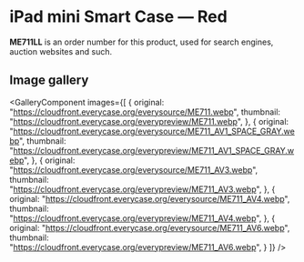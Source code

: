
# iPad mini Smart Case — Red

<Callout type='info' emoji='👉🏻'>**ME711LL** is an order number for this product, used for search engines, auction websites and such.</Callout>

## Image gallery

<GalleryComponent
    images={[
      {
        original: "https://cloudfront.everycase.org/everysource/ME711.webp",
        thumbnail: "https://cloudfront.everycase.org/everypreview/ME711.webp",
      },
      {
        original: "https://cloudfront.everycase.org/everysource/ME711_AV1_SPACE_GRAY.webp",
        thumbnail: "https://cloudfront.everycase.org/everypreview/ME711_AV1_SPACE_GRAY.webp",
      },
      {
        original: "https://cloudfront.everycase.org/everysource/ME711_AV3.webp",
        thumbnail: "https://cloudfront.everycase.org/everypreview/ME711_AV3.webp",
      },
      {
        original: "https://cloudfront.everycase.org/everysource/ME711_AV4.webp",
        thumbnail: "https://cloudfront.everycase.org/everypreview/ME711_AV4.webp",
      },
      {
        original: "https://cloudfront.everycase.org/everysource/ME711_AV6.webp",
        thumbnail: "https://cloudfront.everycase.org/everypreview/ME711_AV6.webp",
      }
    ]}
  />
